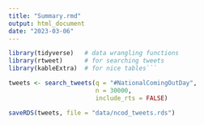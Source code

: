 ```yaml
---
title: "Summary.rmd"
output: html_document
date: "2023-03-06"
---
```


```r
library(tidyverse)   # data wrangling functions
library(rtweet)      # for searching tweets
library(kableExtra)  # for nice tables```
```


```r
tweets <- search_tweets(q = "#NationalComingOutDay", 
                        n = 30000, 
                        include_rts = FALSE)
```



```r
saveRDS(tweets, file = "data/ncod_tweets.rds")
```


